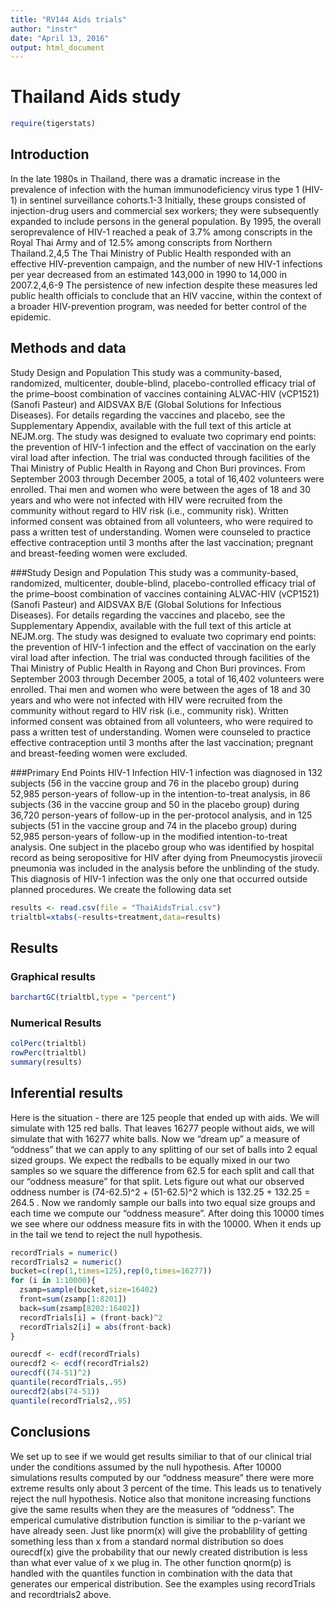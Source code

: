 ```yaml
---
title: "RV144 Aids trials"
author: "instr"
date: "April 13, 2016"
output: html_document
---
```



# Thailand Aids study
```r
require(tigerstats)
```

## Introduction

In the late 1980s in Thailand, there was a dramatic increase in the prevalence of infection with the human immunodeficiency virus type 1 (HIV-1) in sentinel surveillance cohorts.1-3 Initially, these groups consisted of injection-drug users and commercial sex workers; they were subsequently expanded to include persons in the general population. By 1995, the overall seroprevalence of HIV-1 reached a peak of 3.7% among conscripts in the Royal Thai Army and of 12.5% among conscripts from Northern Thailand.2,4,5 The Thai Ministry of Public Health responded with an effective HIV-prevention campaign, and the number of new HIV-1 infections per year decreased from an estimated 143,000 in 1990 to 14,000 in 2007.2,4,6-9 The persistence of new infection despite these measures led public health officials to conclude that an HIV vaccine, within the context of a broader HIV-prevention program, was needed for better control of the epidemic.



## Methods and data

Study Design and Population
This study was a community-based, randomized, multicenter, double-blind, placebo-controlled efficacy trial of the prime–boost combination of vaccines containing ALVAC-HIV (vCP1521) (Sanofi Pasteur) and AIDSVAX B/E (Global Solutions for Infectious Diseases). For details regarding the vaccines and placebo, see the Supplementary Appendix, available with the full text of this article at NEJM.org. The study was designed to evaluate two coprimary end points: the prevention of HIV-1 infection and the effect of vaccination on the early viral load after infection. The trial was conducted through facilities of the Thai Ministry of Public Health in Rayong and Chon Buri provinces. From September 2003 through December 2005, a total of 16,402 volunteers were enrolled.
Thai men and women who were between the ages of 18 and 30 years and who were not infected with HIV were recruited from the community without regard to HIV risk (i.e., community risk). Written informed consent was obtained from all volunteers, who were required to pass a written test of understanding. Women were counseled to practice effective contraception until 3 months after the last vaccination; pregnant and breast-feeding women were excluded.

###Study Design and Population
This study was a community-based, randomized, multicenter, double-blind, placebo-controlled efficacy trial of the prime–boost combination of vaccines containing ALVAC-HIV (vCP1521) (Sanofi Pasteur) and AIDSVAX B/E (Global Solutions for Infectious Diseases). For details regarding the vaccines and placebo, see the Supplementary Appendix, available with the full text of this article at NEJM.org. The study was designed to evaluate two coprimary end points: the prevention of HIV-1 infection and the effect of vaccination on the early viral load after infection. The trial was conducted through facilities of the Thai Ministry of Public Health in Rayong and Chon Buri provinces. From September 2003 through December 2005, a total of 16,402 volunteers were enrolled.
Thai men and women who were between the ages of 18 and 30 years and who were not infected with HIV were recruited from the community without regard to HIV risk (i.e., community risk). Written informed consent was obtained from all volunteers, who were required to pass a written test of understanding. Women were counseled to practice effective contraception until 3 months after the last vaccination; pregnant and breast-feeding women were excluded.

###Primary End Points
HIV-1 Infection
HIV-1 infection was diagnosed in 132 subjects (56 in the vaccine group and 76 in the placebo group) during 52,985 person-years of follow-up in the intention-to-treat analysis, in 86 subjects (36 in the vaccine group and 50 in the placebo group) during 36,720 person-years of follow-up in the per-protocol analysis, and in 125 subjects (51 in the vaccine group and 74 in the placebo group) during 52,985 person-years of follow-up in the modified intention-to-treat analysis. One subject in the placebo group who was identified by hospital record as being seropositive for HIV after dying from Pneumocystis jirovecii pneumonia was included in the analysis before the unblinding of the study. This diagnosis of HIV-1 infection was the only one that occurred outside planned procedures.
We create the following data set


```r
results <- read.csv(file = "ThaiAidsTrial.csv")
trialtbl=xtabs(~results+treatment,data=results)

```


## Results
<!-- You are to add descriptive comments to explain to the reader what the plot is showing !-->

### Graphical results
<!--Display graphical evidence as to the effectiveness of the vaccine with explanations!-->
```r
barchartGC(trialtbl,type = "percent")
```

### Numerical Results

<!--Display numerical evidence as to the effectiveness of the vaccine with explanations !--> 

```r
colPerc(trialtbl)
rowPerc(trialtbl)
summary(results)
```




## Inferential results

<!--Display inferential evidence as to the effectiveness of the vaccine with explanations and interpretations!-->

Here is the  situation - there are 125 people that ended up with aids. We will simulate with 125 red balls. That leaves 16277 people without aids, we will simulate that with 16277 white balls. Now we "dream up" a measure of "oddness" that we can apply to any splitting of our set of balls into 2 equal sized groups.  We expect the redballs to be equally mixed in our two samples so we square the difference from 62.5 for each split and call that our "oddness measure" for that split. Lets figure out what our observed oddness number is (74-62.5)^2  + (51-62.5)^2 which is 132.25 + 132.25 = 264.5 .  Now we randomly sample our balls into two equal size groups and each time we compute our "oddness measure".  After doing this 10000 times we see where our oddness measure fits in with the 10000. When it ends up in the tail we tend to reject the null hypothesis.


```r
recordTrials = numeric()
recordTrials2 = numeric()
bucket=c(rep(1,times=125),rep(0,times=16277))
for (i in 1:10000){
  zsamp=sample(bucket,size=16402)
  front=sum(zsamp[1:8201])
  back=sum(zsamp[8202:16402])
  recordTrials[i] = (front-back)^2 
  recordTrials2[i] = abs(front-back)
}
```
```r
ourecdf <- ecdf(recordTrials)
ourecdf2 <- ecdf(recordTrials2)
ourecdf((74-51)^2)
quantile(recordTrials,.95)
ourecdf2(abs(74-51))
quantile(recordTrials2,.95)
```


## Conclusions

<Summarise your results as to the effectiveness of the vaccine with explanations that could be understood by your mom>

We set up to see if we would get results similiar to that of our clinical trial under the conditions assumed by the null hypothesis. After 10000 simulations results computed by our "oddness measure" there were more extreme results only about 3 percent of the time.  This leads us to tenatively reject the null hypothesis. Notice also that monitone increasing functions give the same results when they are the measures of "oddness". The emperical cumulative distribution function is similiar to the p-variant we have already seen. Just like pnorm(x) will give the probablility of getting something less than x from a standard normal distribution so does ourecdf(x) give the probability that our newly created distribution is less than what ever value of x we plug in. The other function qnorm(p) is handled with the quantiles function in combination with the data that generates our emperical distribution.
See the examples using recordTrials and recordtrials2 above.